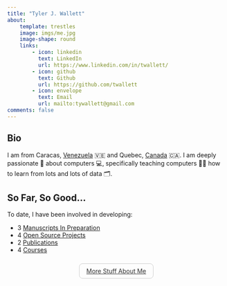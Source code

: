 ```yaml
---
title: "Tyler J. Wallett"
about:
    template: trestles
    image: imgs/me.jpg
    image-shape: round
    links:
        - icon: linkedin
          text: LinkedIn
          url: https://www.linkedin.com/in/twallett/
        - icon: github
          text: Github
          url: https://github.com/twallett
        - icon: envelope  
          text: Email
          url: mailto:tywallett@gmail.com
comments: false
---
```


## Bio

I am from Caracas, [Venezuela](https://en.wikipedia.org/wiki/Arepa) 🇻🇪 and Quebec, [Canada](https://en.wikipedia.org/wiki/Poutine) 🇨🇦. I am deeply passionate 💖 about computers 💻, specifically teaching computers 👨‍🏫 how to learn from lots and lots of data 🗂️.

## So Far, So Good...

To date, I have been involved in developing:

- <i class="bi bi-pencil-square"></i> 3 [Manuscripts In Preparation](mip/) 
- <i class="bi bi-code-slash"></i> 4 [Open Source Projects](projects/) 
- <i class="bi bi-journal-text"></i> 2 [Publications](research/)
- <i class="bi bi-book"></i> 4 [Courses](courses/)

<div style="text-align: center; margin: 2rem 0;">
  <a class="btn custom-link d-inline-flex align-items-center" 
     href="about.qmd">
    <i class="bi bi-person-circle me-2"></i> More Stuff About Me
  </a>
</div>

<style>
/* Light gray button with smooth rounded border */
.btn.custom-link {
  color: #333;                 /* dark gray text */
  border: 1px solid #ccc;      /* light gray border */
  border-radius: 0.5rem;       /* smooth corners */
  padding: 0.5rem 1rem;        /* more breathing room */
  transition: color 0.2s ease, border-color 0.2s ease;
}

</style>